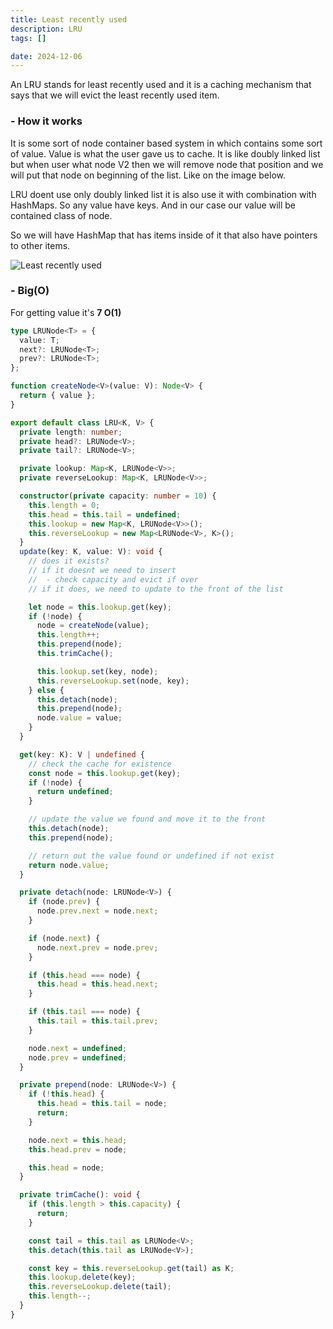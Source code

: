 ```yaml
---
title: Least recently used
description: LRU
tags: []

date: 2024-12-06
---
```


An LRU stands for least recently used and it is a caching mechanism that says that we will evict the least recently used item.

<h3 className="text-lg font-semibold">- How it works</h3>

It is some sort of node container based system in which contains some sort of value. Value is what the user gave us to cache. It is like doubly linked list but when user what node V2 then we will remove node that position and we will put that node on beginning of the list. Like on the image below.

LRU doent use only doubly linked list it is also use it with combination with HashMaps. So any value have keys. And in our case our value will be contained class of node.

So we will have HashMap that has items inside of it that also have pointers to other items.

<img
  src="/static/images/algorithms/lru.png"
  alt="Least recently used"
  className="my-6"
/>

<h3 className="text-lg font-semibold mt-7">- Big(O)</h3>

For getting value it's **7 O(1)**

```ts
type LRUNode<T> = {
  value: T;
  next?: LRUNode<T>;
  prev?: LRUNode<T>;
};

function createNode<V>(value: V): Node<V> {
  return { value };
}

export default class LRU<K, V> {
  private length: number;
  private head?: LRUNode<V>;
  private tail?: LRUNode<V>;

  private lookup: Map<K, LRUNode<V>>;
  private reverseLookup: Map<K, LRUNode<V>>;

  constructor(private capacity: number = 10) {
    this.length = 0;
    this.head = this.tail = undefined;
    this.lookup = new Map<K, LRUNode<V>>();
    this.reverseLookup = new Map<LRUNode<V>, K>();
  }
  update(key: K, value: V): void {
    // does it exists?
    // if it doesnt we need to insert
    //  - check capacity and evict if over
    // if it does, we need to update to the front of the list

    let node = this.lookup.get(key);
    if (!node) {
      node = createNode(value);
      this.length++;
      this.prepend(node);
      this.trimCache();

      this.lookup.set(key, node);
      this.reverseLookup.set(node, key);
    } else {
      this.detach(node);
      this.prepend(node);
      node.value = value;
    }
  }

  get(key: K): V | undefined {
    // check the cache for existence
    const node = this.lookup.get(key);
    if (!node) {
      return undefined;
    }

    // update the value we found and move it to the front
    this.detach(node);
    this.prepend(node);

    // return out the value found or undefined if not exist
    return node.value;
  }

  private detach(node: LRUNode<V>) {
    if (node.prev) {
      node.prev.next = node.next;
    }

    if (node.next) {
      node.next.prev = node.prev;
    }

    if (this.head === node) {
      this.head = this.head.next;
    }

    if (this.tail === node) {
      this.tail = this.tail.prev;
    }

    node.next = undefined;
    node.prev = undefined;
  }

  private prepend(node: LRUNode<V>) {
    if (!this.head) {
      this.head = this.tail = node;
      return;
    }

    node.next = this.head;
    this.head.prev = node;

    this.head = node;
  }

  private trimCache(): void {
    if (this.length > this.capacity) {
      return;
    }

    const tail = this.tail as LRUNode<V>;
    this.detach(this.tail as LRUNode<V>);

    const key = this.reverseLookup.get(tail) as K;
    this.lookup.delete(key);
    this.reverseLookup.delete(tail);
    this.length--;
  }
}
```
